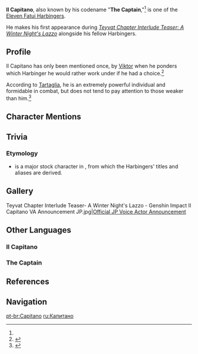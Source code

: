 {{Character Infobox
|title            = The Captain
|type             = NPC
|image            = NPC Il Capitano.png
|affiliation      = Fatui
|affiliation2     = Eleven Fatui Harbingers
|region           = Snezhnaya
|voiceEN          = [[imdb:nm3803047|Chris Tergliafera]]<ref name="lazzo video description 3">YouTube: [https://youtu.be/TmaAOV4SJNQ Teyvat Chapter Interlude Teaser: A Winter Night's Lazzo] Video Description</ref>
|voiceCN          = Wang Wei ({{Lang|zh=王玮|mini=1}})<ref>Bilibili: [https://www.bilibili.com/video/BV1mB4y1e7Lh 《原神·提瓦特篇》幕间PV-「冬夜愚戏」] Video Description</ref>
|voiceJP          = {{w|Ken Narita|Narita Ken ({{Lang|ja=成田剣|mini=1}})}}<ref>Twitter: [https://twitter.com/Genshin_7/status/1546348202361622528&t=lExh-AifcPJDboklbDR8ZA JP VA Announcement]</ref>
|voiceKR          = {{w|ko:민응식|Min Eung-sik (민응식)}}<ref>YouTube: [https://youtu.be/fh8WocgWs3Y?t=167 KR VA Nam Doh-hyeong's Announcement]</ref>}}
'''Il Capitano''', also known by his codename "'''The Captain''',"<ref name="lazzo video description 3" /> is one of the [[Eleven Fatui Harbingers]].

He makes his first appearance during ''[https://youtu.be/TmaAOV4SJNQ Teyvat Chapter Interlude Teaser: A Winter Night's Lazzo]'' alongside his fellow Harbingers.

==Profile==
Il Capitano has only been mentioned once, by [[Viktor]] when he ponders which Harbinger he would rather work under if he had a choice.<ref>{{Ref/Quest|Tales of Winter}}</ref>

According to [[Tartaglia]], he is an extremely powerful individual and formidable in combat, but does not tend to pay attention to those weaker than him.<ref>{{Ref/VO|Tartaglia|About The Captain}}</ref>

==Character Mentions==
{{Character Mentions}}

==Trivia==
===Etymology===
*{{w|Il Capitano}} is a major stock character in {{w|commedia dell'arte}}, from which the Harbingers' titles and aliases are derived.

==Gallery==
<gallery hideaddbutton="true" captionalign="center">
Teyvat Chapter Interlude Teaser- A Winter Night's Lazzo - Genshin Impact
Il Capitano VA Announcement JP.jpg|[https://twitter.com/Genshin_7/status/1546348202361622528 Official JP Voice Actor Announcement]
</gallery>

==Other Languages==
===Il Capitano===
{{Other Languages|default_hidden=1
|en       = Il Capitano
|zhs      = 卡皮塔诺
|zhs_rm   = Kǎpítǎnuò
|zht      = 卡皮塔諾
|zht_rm   = Kǎpítǎnuò
|ja       = カピターノ
|ja_rm    = Kapitaano
|ko       = 카피타노
|ko_rm    = Kapitano
|es       = Capitano
|fr       = Il Capitano
|ru       = Капитано
|th       = Il Capitano
|vi       = Il Capitano
|de       = Capitano
|id       = Il Capitano
|pt       = Il Capitano
}}
===The Captain===
{{Other Languages/2
|en      = The Captain
|zhs     = 队长
|zhs_rm  = Duìzhǎng
|zht     = 隊長
|zht_rm  = Duìzhǎng
|zh_tl   = Captain
|ja      = {{Rubi|隊|たい|長|ちょう}}
|ja_rm   = Taichou
|ja_tl   = Captain
|ko      = {{tt|대장|隊長}}
|ko_rm   = Daejang
|ko_tl   = Captain
|es      = El Capitán
|es_tl   = The Captain
|fr      = Capitaine
|fr_tl   = Captain
|ru      = Капитан
|ru_tl   = The Captain
|th      = The Captain
|vi      = The Captain
|de      = Truppenführer
|de_tl   = Troop Leader
|id      = The Captain
|pt      = Capitão
|pt_tl   = Captain
}}

==References==
{{Reflist}}

==Navigation==
{{Fatui Navbox}}
{{Faction Navbox}}

[[pt-br:Capitano]]
[[ru:Капитано]]